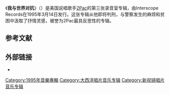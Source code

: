 {{Expand language|1=en|time=2020-11-17T12:38:27+00:00}}
{{Infobox album|name=Me Against the World|length=66:06|next_year=1996|next_title={{tsl|en|All Eyez on Me||All Eyez on Me}}|prev_year=1994|prev_title={{tsl|en|Thug Life: Volume 1||Thug Life: Volume 1}}|label=[[新視鏡唱片|新視鏡唱片]]|genre=* [[嘻哈|嘻哈]]
* {{tsl|en|conscious rap||conscious rap}}<ref>{{Cite web |url=http://www.mtv.com/news/2101894/tupac-2pac-me-against-world-20/ |title=存档副本 |access-date=2020-10-15 |archive-date=2021-03-08 |archive-url=https://web.archive.org/web/20210308075946/http://www.mtv.com/news/2101894/tupac-2pac-me-against-world-20/ |dead-url=no }}</ref>|type=studio|studio=|recorded=1993年–1994年|released=1995年3月14日<ref name="The">{{cite web|url=https://2pac.com/us/discography|title=Discography|accessdate=2019-11-04|archive-date=2021-02-10|archive-url=https://web.archive.org/web/20210210221833/https://2pac.com/us/discography|dead-url=no}}</ref>|alt=|cover=<!-- 檔案不存在 Meagainsttheworldcover.jpg ，可從英文維基百科取得 -->|artist=[[圖帕克·夏庫爾|2Pac]]|misc={{Singles
 | name        = Me Against the World
 | type        = studio
 | single1     = {{tsl|en|Dear Mama||Dear Mama}}
 | single1date = 1995年2月9日
 | single2 = {{tsl|en|So Many Tears||So Many Tears}}
 | single2date =1995年6月13日
 | single3     = {{tsl|en|Temptations (song)||Temptations}}
 | single3date = 1995年8月29日
}}}}
《'''我与世界对抗'''》（{{lang-en|''Me Against the World''}}）是美国说唱歌手[[圖帕克·夏庫爾|2Pac]]的第三张录音室专辑，由Interscope Records在1995年3月14日发行。这张专辑从他即将判刑，与警察发生的麻烦和贫困中汲取了抒情灵感，被誉为2Pac最具反思性的专辑。

==参考文献==
<references />

==外部链接==
* {{Allmusic|class=album|id=r209232|label=''Me Against the World''}}

[[Category:1995年音樂專輯|Category:1995年音樂專輯]]
[[Category:大西洋唱片音乐专辑|Category:大西洋唱片音乐专辑]]
[[Category:新视镜唱片音乐专辑|Category:新视镜唱片音乐专辑]]
{{music-stub}}